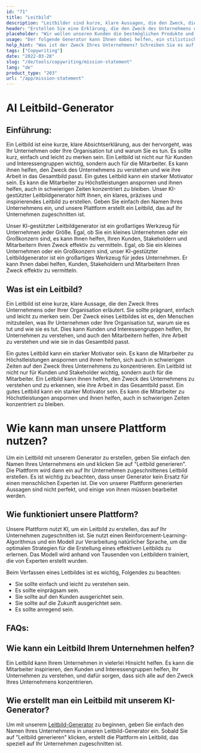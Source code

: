 ```yaml
---
id: "71"
title: "Leitbild"
description: "Leitbilder sind kurze, klare Aussagen, die den Zweck, die Aufgaben und die Gründe für die Existenz eines Unternehmens umreißen. Sie werden häufig verwendet, um die Werte und Ziele eines Unternehmens zu vermitteln, und sie können als Mittel zur Unterscheidung eines Unternehmens von anderen dienen."
header: "Erstellen Sie eine Erklärung, die den Zweck des Unternehmens umreißt."
placeholder: "Wir wollen unseren Kunden die bestmöglichen Produkte und Dienstleistungen anbieten."
usage: "Der folgende Generator kann Ihnen dabei helfen, ein stilistisches Leitbild zu entwerfen und zu entwickeln, das eng auf Ihre Marke abgestimmt ist."
help_hint: "Was ist der Zweck Ihres Unternehmens? Schreiben Sie es auf und wir machen daraus ein Mission Statement."
tags: ["Copywriting"]
date: "2022-03-28"
slug: "/de/tools/copywriting/mission-statement"
lang: "de"
product_type: "203"
url: "/app/mission-statement"
---
```


# AI Leitbild-Generator

## Einführung:

Ein Leitbild ist eine kurze, klare Absichtserklärung, aus der hervorgeht, was Ihr Unternehmen oder Ihre Organisation tut und warum Sie es tun. Es sollte kurz, einfach und leicht zu merken sein. Ein Leitbild ist nicht nur für Kunden und Interessengruppen wichtig, sondern auch für die Mitarbeiter. Es kann ihnen helfen, den Zweck des Unternehmens zu verstehen und wie ihre Arbeit in das Gesamtbild passt. Ein gutes Leitbild kann ein starker Motivator sein. Es kann die Mitarbeiter zu Höchstleistungen anspornen und ihnen helfen, auch in schwierigen Zeiten konzentriert zu bleiben.
Unser KI-gestützter Leitbildgenerator hilft Ihnen, ein klares, präzises und inspirierendes Leitbild zu erstellen. Geben Sie einfach den Namen Ihres Unternehmens ein, und unsere Plattform erstellt ein Leitbild, das auf Ihr Unternehmen zugeschnitten ist.

Unser KI-gestützter Leitbildgenerator ist ein großartiges Werkzeug für Unternehmen jeder Größe. Egal, ob Sie ein kleines Unternehmen oder ein Großkonzern sind, es kann Ihnen helfen, Ihren Kunden, Stakeholdern und Mitarbeitern Ihren Zweck effektiv zu vermitteln.
Egal, ob Sie ein kleines Unternehmen oder ein Großkonzern sind, unser KI-gestützter Leitbildgenerator ist ein großartiges Werkzeug für jedes Unternehmen. Er kann Ihnen dabei helfen, Kunden, Stakeholdern und Mitarbeitern Ihren Zweck effektiv zu vermitteln.

## Was ist ein Leitbild?

Ein Leitbild ist eine kurze, klare Aussage, die den Zweck Ihres Unternehmens oder Ihrer Organisation erläutert. Sie sollte prägnant, einfach und leicht zu merken sein.
Der Zweck eines Leitbildes ist es, den Menschen mitzuteilen, was Ihr Unternehmen oder Ihre Organisation tut, warum sie es tut und wie sie es tut. Dies kann Kunden und Interessengruppen helfen, Ihr Unternehmen zu verstehen, und auch den Mitarbeitern helfen, ihre Arbeit zu verstehen und wie sie in das Gesamtbild passt.

Ein gutes Leitbild kann ein starker Motivator sein. Es kann die Mitarbeiter zu Höchstleistungen anspornen und ihnen helfen, sich auch in schwierigen Zeiten auf den Zweck Ihres Unternehmens zu konzentrieren. Ein Leitbild ist nicht nur für Kunden und Stakeholder wichtig, sondern auch für die Mitarbeiter. Ein Leitbild kann ihnen helfen, den Zweck des Unternehmens zu verstehen und zu erkennen, wie ihre Arbeit in das Gesamtbild passt. Ein gutes Leitbild kann ein starker Motivator sein. Es kann die Mitarbeiter zu Höchstleistungen anspornen und ihnen helfen, auch in schwierigen Zeiten konzentriert zu bleiben.

# Wie kann man unsere Plattform nutzen?

Um ein Leitbild mit unserem Generator zu erstellen, geben Sie einfach den Namen Ihres Unternehmens ein und klicken Sie auf "Leitbild generieren". Die Plattform wird dann ein auf Ihr Unternehmen zugeschnittenes Leitbild erstellen.
Es ist wichtig zu beachten, dass unser Generator kein Ersatz für einen menschlichen Experten ist. Die von unserer Plattform generierten Aussagen sind nicht perfekt, und einige von ihnen müssen bearbeitet werden.

## Wie funktioniert unsere Plattform?

Unsere Plattform nutzt KI, um ein Leitbild zu erstellen, das auf Ihr Unternehmen zugeschnitten ist. Sie nutzt einen Reinforcement-Learning-Algorithmus und ein Modell zur Verarbeitung natürlicher Sprache, um die optimalen Strategien für die Erstellung eines effektiven Leitbilds zu erlernen. Das Modell wird anhand von Tausenden von Leitbildern trainiert, die von Experten erstellt wurden.

Beim Verfassen eines Leitbildes ist es wichtig, Folgendes zu beachten:

- Sie sollte einfach und leicht zu verstehen sein.
- Es sollte einprägsam sein.
- Sie sollte auf den Kunden ausgerichtet sein.
- Sie sollte auf die Zukunft ausgerichtet sein.
- Es sollte anregend sein.

## FAQs:

## Wie kann ein Leitbild Ihrem Unternehmen helfen?

Ein Leitbild kann Ihrem Unternehmen in vielerlei Hinsicht helfen. Es kann die Mitarbeiter inspirieren, den Kunden und Interessengruppen helfen, Ihr Unternehmen zu verstehen, und dafür sorgen, dass sich alle auf den Zweck Ihres Unternehmens konzentrieren.

## Wie erstellt man ein Leitbild mit unserem KI-Generator?

Um mit unserem [Leitbild-Generator](/app/mission-statement) zu beginnen, geben Sie einfach den Namen Ihres Unternehmens in unseren Leitbild-Generator ein. Sobald Sie auf "Leitbild generieren" klicken, erstellt die Plattform ein Leitbild, das speziell auf Ihr Unternehmen zugeschnitten ist.
